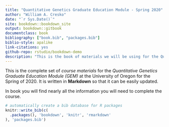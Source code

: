 ```yaml
--- 
title: "Quantitative Genetics Graduate Education Module - Spring 2020"
author: "William A. Cresko"
date: "`r Sys.Date()`"
site: bookdown::bookdown_site
output: bookdown::gitbook
documentclass: book
bibliography: ["book.bib", "packages.bib"]
biblio-style: apalike
link-citations: yes
github-repo: rstudio/bookdown-demo
description: "This is the book of materials we will be using for the Quantitative Genetics GEM at the University of Oregon for the Spring Term of 2020"
---
```


This is the complete set of _course materials_ for the _Quantitative Genetics Graduate Education Module (GEM)_ at the University of Oregon for the Spring of 2020. It is written in **Markdown** so that it can be easily updated. 

In book you will find nearly all the information you will need to complete the course.



```r
# automatically create a bib database for R packages
knitr::write_bib(c(
  .packages(), 'bookdown', 'knitr', 'rmarkdown'
), 'packages.bib')
```
